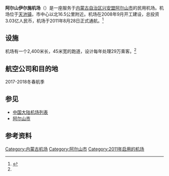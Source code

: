 {{Infobox Airport 
| airport_name = 阿尔山伊尔施机场<br/> Arxan Yi'ershi Airport
| type = 民用 
| logo=
| image        = 阿尔山机场外观.jpg
| image_alt    =
| caption      = 阿尔山机场和塔台远眺
| opened = 2011年8月28日 
| city = [[内蒙古|内蒙古]][[阿尔山|阿尔山]] 
| distance_to_city = 16.5[[公里|公里]] 
| run by = 内蒙古阿尔山民航机场公司 
| elevation = 896[[米|米]]（2940英尺） 
| website= 
| IATA = YIE 
| ICAO = ZBES 
| coordinates={{coord|47|18|38|N|119|54|43|E|type:airport}} 
| runway1_heading = 08/26 
| runway1_feet = 7874 
| runway1_meter = 2400 
| runway1_surface = [[混凝土|混凝土]] 
}}

'''阿尔山伊尔施机场'''（{{Airport codes|YIE|ZBES}}）是一座服务于[[内蒙古自治区|内蒙古自治区]][[兴安盟|兴安盟]][[阿尔山市|阿尔山市]]的民用机场。机场位于[[天池镇_(阿尔山市)|天池镇]]，市中心以北16.5公里附近。机场在2008年9月开工建设，总投资3.03亿人民币，机场于2011年8月28日正式通航。<ref name="xinhua">{{Cite web |url=http://news.xinhuanet.com/travel/2011-08/29/c_121927823.htm |title=内蒙古阿尔山机场正式通航 |access-date=2012-01-11 |archive-date=2013-10-01 |archive-url=https://web.archive.org/web/20131001211229/http://news.xinhuanet.com/travel/2011-08/29/c_121927823.htm |dead-url=no }}</ref>

==设施==
机场有一个2,400米长，45米宽的跑道，设计每年处理29万乘客。<ref name="xinhua"/>

==航空公司和目的地==
2017-2018冬春航季
{{Airport-dest-list
| {{flagicon|PRC}} [[中国联合航空|中国联合航空]]（KN）| [[北京大興國際機場|北京/大興]]、[[满洲里西郊机场|满洲里]]
| {{flagicon|PRC}} [[华夏航空|华夏航空]]（G5）| [[呼和浩特白塔国际机场|呼和浩特]]、[[乌兰浩特义勒力特机场|乌兰浩特]]
}}

==参见==
*[[中国大陆机场列表|中国大陆机场列表]]
*[[阿尔山市|阿尔山市]]

==参考资料==
{{commonscat|Arxan Yi'ershi Airport}}
{{reflist}}

{{中华人民共和国机场}}

[[Category:内蒙古机场|Category:内蒙古机场]]
[[Category:阿尔山市|Category:阿尔山市]]
[[Category:2011年启用的机场|Category:2011年启用的机场]]